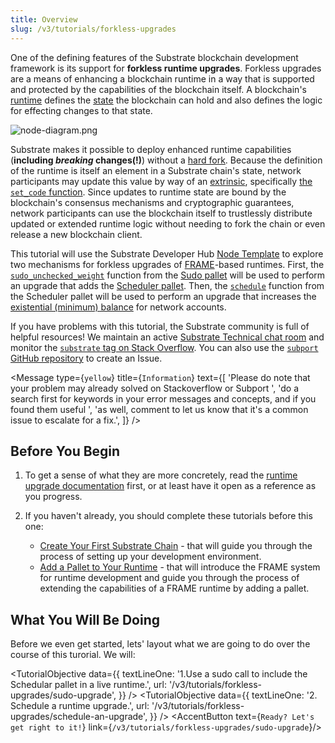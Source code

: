 ```yaml
---
title: Overview
slug: /v3/tutorials/forkless-upgrades
---
```


One of the defining features of the Substrate blockchain development framework is its support for
**forkless runtime upgrades**. Forkless upgrades are a means of enhancing a blockchain runtime in a
way that is supported and protected by the capabilities of the blockchain itself. A blockchain's
[runtime](../../../v3/docs/concepts/runtime) defines the [state](../../../v3/docs/runtime/storage) the
blockchain can hold and also defines the logic for effecting changes to that state.

![node-diagram.png](../../../../src/images/tutorials/04-forkless-upgrade/node-diagram.png)

Substrate makes it possible to deploy enhanced runtime capabilities (**including _breaking_ changes(!)**)
without a [hard fork](../../../v3/docs/getting-started/glossary#fork). Because the definition of the
runtime is itself an element in a Substrate chain's state, network participants may update this
value by way of an [extrinsic](../../../v3/docs/concepts/extrinsics), specifically
[the `set_code` function](https://substrate.dev/rustdocs/v3.0.0/frame_system/pallet/enum.Call.html#variant.set_code).
Since updates to runtime state are bound by the blockchain's consensus mechanisms and cryptographic
guarantees, network participants can use the blockchain itself to trustlessly distribute updated or
extended runtime logic without needing to fork the chain or even release a new blockchain client.

This tutorial will use the Substrate Developer Hub
[Node Template](https://github.com/substrate-developer-hub/substrate-node-template) to explore two
mechanisms for forkless upgrades of [FRAME](../../../v3/docs/runtime/frame)-based runtimes.
First, the
[`sudo_unchecked_weight`](https://substrate.dev/rustdocs/v3.0.0/pallet_sudo/enum.Call.html#variant.sudo_unchecked_weight)
function from the [Sudo pallet](../../../v3/docs/runtime/frame#sudo) will be used to perform an
upgrade that adds the [Scheduler pallet](../../../v3/docs/runtime/frame#scheduler). Then, the
[`schedule`](https://substrate.dev/rustdocs/v3.0.0/pallet_scheduler/enum.Call.html#variant.schedule)
function from the Scheduler pallet will be used to perform an upgrade that increases the
[existential (minimum) balance](../../../v3/docs/getting-started/glossary#existential-deposit)
for network accounts.

If you have problems with this tutorial, the Substrate community is full of helpful resources! We
maintain an active
[Substrate Technical chat room](https://matrix.to/#/#substrate-technical:matrix.org) and
monitor the
[`substrate` tag on Stack Overflow](https://stackoverflow.com/questions/tagged/substrate). You can
also use the [`subport` GitHub repository](https://github.com/paritytech/subport/issues/new) to
create an Issue.

<Message
  type={`yellow`}
  title={`Information`}
  text={[
    'Please do note that your problem may already solved on Stackoverflow or Subport ',
    'do a search first for keywords in your error messages and concepts, and if you found them useful ',
    'as well, comment to let us know that it\'s a common issue to escalate for a fix.',
  ]}
/>

## Before You Begin

1. To get a sense of what they are more concretely, read the
   [runtime upgrade documentation](../../../v3/docs/runtime/upgrades) first, or at least have
   it open as a reference as you progress.

2. If you haven't already, you should complete these tutorials before this one:
   - [Create Your First Substrate Chain](../../tutorials/create-your-first-substrate-chain/) -
     that will guide you through the process of setting up your development environment.
   - [Add a Pallet to Your Runtime](../../tutorials/add-a-pallet) - that will introduce the
     FRAME system for runtime development and guide you through the process of extending the
     capabilities of a FRAME runtime by adding a pallet.

## What You Will Be Doing

Before we even get started, lets' layout what we are going to do over the course of this turorial. We will:

<TutorialObjective
  data={{
    textLineOne:
      '1.Use a sudo call to include the Schedular pallet in a live runtime.',
    url: '/v3/tutorials/forkless-upgrades/sudo-upgrade',
  }}
/>
<TutorialObjective
  data={{
    textLineOne:
      '2. Schedule a runtime upgrade.',
    url: '/v3/tutorials/forkless-upgrades/schedule-an-upgrade',
  }}
/>
<AccentButton text={`Ready? Let's get right to it!`} link={`/v3/tutorials/forkless-upgrades/sudo-upgrade`}/>
